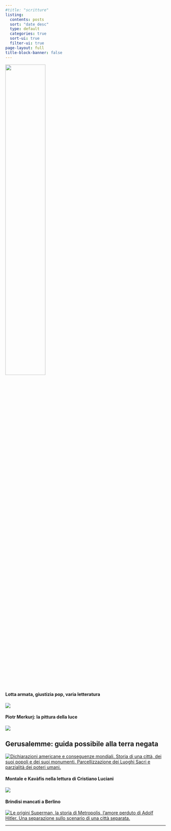 ```yaml
---
#title: "scritture"
listing:
  contents: posts
  sort: "date desc"
  type: default
  categories: true
  sort-ui: true
  filter-ui: true
page-layout: full
title-block-banner: false
---
```


::: grid
::: g-col-12
![](/images/scritture_logo.png){fig-align="center" width="50%"}
:::

::: {.g-col-12 .g-col-md-3}
#### Lotta armata, giustizia pop, varia letteratura

[![](/images/2017/10/Battisti_noir-1.jpg){fig-align="left"}](/posts/pages/2017-10-09-lotta-armata-giustizia-pop-varia-letteratura.html)

#### Piotr Merkurj: la pittura della luce

[![](/images/2017/11/Vetrata-Palma-di-Montechiaro-AG.jpg){fig-align="left"}](/posts/pages/2017-11-07-piotr-merkurj-la-pittura-della-luce.html)
:::

::: {.g-col-12 .g-col-md-6}
## Gerusalemme: guida possibile alla terra negata

[![Dichiarazioni americane e conseguenze mondiali. Storia di una città, dei suoi popoli e dei suoi monumenti. Parcellizzazione dei Luoghi Sacri e parzialità dei poteri umani.](/images/2017/12/Old-City-of-Jerusalem-Encyclopedia-Britannica-1997.jpg){fig-align="left"}](/posts/pages/post-five.html)
:::

::: {.g-col-12 .g-col-md-3}
#### Montale e Kavàfis nella lettura di Cristiano Luciani

[![](/images/2017/12/panni_stesi_sull_egeo.jpg){fig-align="left"}](/posts/pages/2017-09-21-montale-kavafis-cristiano-luciani.html)

#### Brindisi mancati a Berlino

[![Le origini Superman, la storia di Metropolis, l'amore perduto di Adolf Hitler. Una separazione sullo scenario di una città separata.](/images/2017/10/brindisi_mancati.jpg){fig-align="left"}](/posts/pages/2017-07-15-brindisi-mancati-berlino-metropolis-superman.html)
:::
:::

------------------------------------------------------------------------
